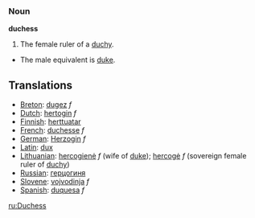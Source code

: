 === Noun ===

'''duchess'''

#The female ruler of a [[duchy]].
*The male equivalent is [[duke]].

==Translations==
*[[Breton]]: [[dugez]] ''f''
*[[Dutch]]: [[hertogin]] ''f''
*[[Finnish]]: [[herttuatar]]
*[[French]]: [[duchesse]] ''f''
*[[German]]: [[Herzogin]] ''f''
*[[Latin]]: [[dux]]
*[[Lithuanian]]: [[hercogienė]] ''f'' (wife of [[duke]]); [[hercogė]] ''f'' (sovereign female ruler of [[duchy]])
*[[Russian]]: [[герцогиня]]
*[[Slovene]]: [[vojvodinja]] ''f''
*[[Spanish]]: [[duquesa]] ''f''

[[ru:Duchess]]